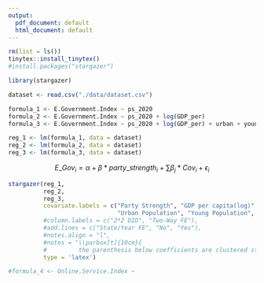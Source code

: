 ```yaml
---
output:
  pdf_document: default
  html_document: default
---
```

```r
rm(list = ls())
tinytex::install_tinytex()
#install.packages("stargazer")

library(stargazer)
```

```r
dataset <- read.csv("./data/dataset.csv")

```

```r
formula_1 <- E.Government.Index ~ ps_2020
formula_2 <- E.Government.Index ~ ps_2020 + log(GDP_per)
formula_3 <- E.Government.Index ~ ps_2020 + log(GDP_per) + urban + young_population

reg_1 <- lm(formula_1, data = dataset)
reg_2 <- lm(formula_2, data = dataset)
reg_3 <- lm(formula_3, data = dataset)


```

$$E\_Gov_i =  \alpha + \beta * party\_strength_i + \sum{\beta_j*Cov_i} + \epsilon_i$$

```r
stargazer(reg_1,
          reg_2,
          reg_3,
          covariate.labels = c("Party Strength", "GDP per capita(log)",
                               "Urban Population", "Young Population", "Constant"),
          #column.labels = c("2*2 DID", "Two-Way FE"),
          #add.lines = c("State/Year FE", "No", "Yes"),
          #notes.align = "l",
          #notes = "\\parbox[t]{10cm}{
          #         the parenthesis below coefficients are clustered standard error by states.}",
          type = 'latex')

```


```r
#formula_4 <- Online.Service.Index ~ 
```


